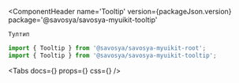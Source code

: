 
<Meta title='Components/Tooltip' component={Tooltip} id='Tooltip'/>

<ComponentHeader
    name='Tooltip'
    version={packageJson.version}
    package='@savosya/savosya-myuikit-tooltip'
>
    Тултип
</ComponentHeader>

```jsx
import { Tooltip } from '@savosya/savosya-myuikit-root';
import { Tooltip } from '@savosya/savosya-myuikit-tooltip';
```

<Canvas of={TooltipStories.Sandbox} meta={TooltipStories}/>

<Tabs
    docs={<Description/>}
    props={<ArgsTable of={Tooltip}/>}
    css={<CSS/>}
/>
